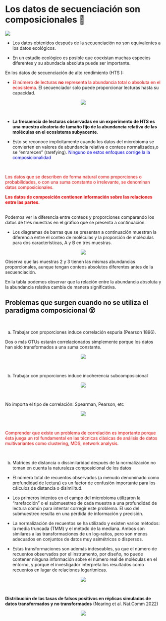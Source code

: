 # Los datos de secuenciación son composicionales 🤯

![](images/frontiers.PNG)

-   Los datos obtenidos después de la secuenciación no son equivalentes a los [datos ecológicos]{.cross}.

-   En un estudio ecológico es posible que coexistan muchas especies diferentes y su abundacia absoluta puede ser importante.

En los datos de secuenciación de alto rendimiento ([HTS]{.highlight} ):

-   <font color="red"> El número de lecturas **no** representa la abundancia total o absoluta en el ecosistema</font>. El secuenciador solo puede proporcionar [lecturas hasta su capacidad]{.highlight}.

<center>![](images/poblacion.PNG)</center>

<br>

-   **La frecuencia de lecturas observadas en un experimento de HTS es una muestra aleatoria de tamaño fijo de la abundancia relativa de las moléculas en el ecosistema subyacente**.

-   Esto se reconoce implícitamente cuando los datos del microbioma se convierten en valores de abundancia relativa o conteos normalizados,o se "enrarecen" (rarefying). <font color="blue">Ninguno de estos enfoques corrige la la composicionalidad </font>

<br>

::: box
<p class="text-danger">

<font color="red">Los datos que se describen de forma natural como proporciones o probabilidades, o con una suma constante o irrelevante, se denominan datos composicionales.

**Los datos de composición contienen información sobre las relaciones entre las partes.** </font>

</p>
:::

<br> Podemos ver la diferencia entre conteos y proporciones comparando los datos de tres muestras en el gráfico que se presenta a continuación.

-   Los diagramas de barras que se presentan a continuación muestran la diferencia entre el conteo de moléculas y la proporción de moléculas para dos características, A y B en tres muestras.

<center>![](images/abundancias_relativas.PNG)</center>

Observa que las muestras 2 y 3 tienen las mismas abundancias proporcionales, aunque tengan conteos absolutos diferentes antes de la secuenciación.

En la tabla podemos observar que la relación entre la abundancia absoluta y la abundancia relativa cambia de manera significativa.

##  Problemas que surgen cuando no se utiliza el paradigma composicional 😵

<br>

a.  [Trabajar con proporciones induce correlación espuria]{.highlight} (Pearson 1896).

Dos o más OTUs estarán correlacionados simplemente porque los datos han sido transformados a una suma constante.

<center>![](images/espuria.PNG)</center>

<br>

b.  [Trabajar con proporciones induce incoherencia subcomposicional]{.highlight}

<center>![](images/subcomposicion.PNG)</center>

<br>

No importa el tipo de correlación: Spearman, Pearson, etc

<center>![](images/tipos_correlacion.PNG)</center>

<br>


::: box
<p class="text-danger">

<font color="red"> Comprender que existe un problema de correlación es importante porque ésta juega un rol fundamental en las técnicas clásicas de análisis de datos multivariantes como clustering, MDS, network analysis.
</font>

</p>
:::

<br>

b.  [Matrices de distancia o dissimilaridad después de la normalización no toman en cuenta la naturaleza composicional de los datos]{.highlight}

- El número total de recuentos observados (a menudo denominado como profundidad de lectura) es un factor de confusión importante para los cálculos de distancia o disimilitud. 

- Los primeros intentos en el campo del microbioma utilizaron la "rarefacción" o el submuestreo de cada muestra a una profundidad de lectura común para intentar corregir este problema.  El uso del submuestreo resulta en
una pérdida de información y precisión.

- La normalización de recuentos se ha utilizado y existen varios métodos: la media truncada (TMM) y el
método de la mediana. Ambos son similares a las transformaciones de un log-ratios, pero son menos adecuados en conjuntos de datos muy asimétricos
o dispersos.

- Estas transformaciones son además indeseables, ya que el número de recuentos observados por el instrumento, por diseño, no puede contener ninguna información sobre el número real de moléculas en el entorno, y porque el investigador interpreta los resultados como recuentos en lugar de relaciones logarítmicas.


<center>![](images/nature.PNG)</center>

<br>

**Distribución de las tasas de falsos positivos en réplicas simuladas de datos transformados y no transformados** (Nearing et al. Nat.Comm 2022)

<center>![](images/FP.PNG)</center>

